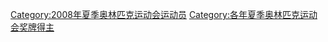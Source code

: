 {{Commonscat|2008 Summer Olympics medal winners}}

{{CatPair|2004年夏季奧林匹克運動會獎牌得主|2012年夏季奧林匹克運動會獎牌得主}}

[[Category:2008年夏季奥林匹克运动会运动员|Category:2008年夏季奥林匹克运动会运动员]]
[[Category:各年夏季奥林匹克运动会奖牌得主|Category:各年夏季奥林匹克运动会奖牌得主]]